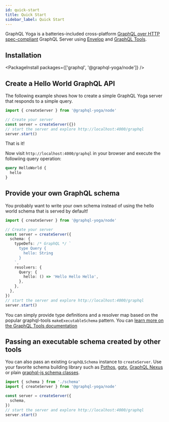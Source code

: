 ```yaml
---
id: quick-start
title: Quick Start
sidebar_label: Quick Start
---
```


GraphQL Yoga is a batteries-included cross-platform [GraphQL over HTTP spec-compliant](https://github.com/graphql/graphql-over-http) GraphQL Server using [Envelop](https://envelop.dev) and [GraphQL Tools](https://graphql-tools.com).

## Installation

<PackageInstall packages={['graphql', '@graphql-yoga/node']} />

## Create a Hello World GraphQL API

The following example shows how to create a simple GraphQL Yoga server that responds to a simple query.

```ts
import { createServer } from '@graphql-yoga/node'

// Create your server
const server = createServer({})
// start the server and explore http://localhost:4000/graphql
server.start()
```

That is it!

Now visit `http://localhost:4000/graphql` in your browser and execute the followiing query operation:

```graphql
query HelloWorld {
  hello
}
```

## Provide your own GraphQL schema

You probably want to write your own schema instead of using the hello world schema that is served by default!

```ts
import { createServer } from '@graphql-yoga/node'

// Create your server
const server = createServer({
  schema: {
    typeDefs: /* GraphQL */ `
      type Query {
        hello: String
      }
    `,
    resolvers: {
      Query: {
        hello: () => 'Hello Hello Hello',
      },
    },
  },
})
// start the server and explore http://localhost:4000/graphql
server.start()
```

You can simply provide type definitions and a resolver map based on the popular graphql-tools `makeExecutableSchema` pattern. You can [learn more on the GraphQL Tools documentation](https://www.graphql-tools.com/docs/generate-schema)

## Passing an executable schema created by other tools

You can also pass an existing `GraphQLSchema` instance to `createServer`.
Use your favorite schema building library such as [Pothos](https://pothos-graphql.dev/), [gqtx](https://github.com/sikanhe/gqtx), [GraphQL Nexus](https://nexusjs.org/) or plain [graphql-js schema classes](https://graphql.org/graphql-js/type/#graphqlschema).

```ts
import { schema } from './schema'
import { createServer } from '@graphql-yoga/node'

const server = createServer({
  schema,
})
// start the server and explore http://localhost:4000/graphql
server.start()
```
